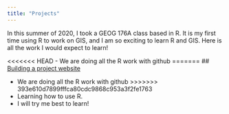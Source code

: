 ```yaml
---
title: "Projects"
---
```


In this summer of 2020, I took a GEOG 176A class based in R. It is my first time using R to work on GIS, and I am so exciting to learn R and GIS. Here is all the work I would expect to learn! 

<<<<<<< HEAD
- We are doing all the R work with github
=======
## [Building a project website](https://ousdon.github.io/geog176a-lab1/index.html)

- We are doing all the R work with github 
>>>>>>> 393e610d7899fffca80cdc9868c953a3f2fe1763
- Learning how to use R.
- I will try me best to learn!

